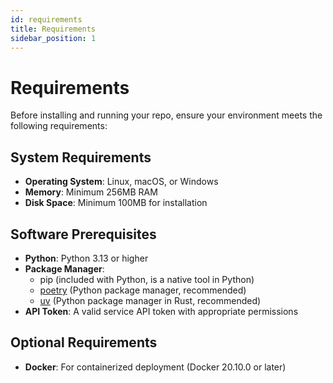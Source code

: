 ```yaml
---
id: requirements
title: Requirements
sidebar_position: 1
---
```


# Requirements

Before installing and running your repo, ensure your environment meets the following requirements:

## System Requirements

- **Operating System**: Linux, macOS, or Windows
- **Memory**: Minimum 256MB RAM
- **Disk Space**: Minimum 100MB for installation

## Software Prerequisites

- **Python**: Python 3.13 or higher
- **Package Manager**:
  - pip (included with Python, is a native tool in Python)
  - [poetry] (Python package manager, recommended)
  - [uv] (Python package manager in Rust, recommended)
- **API Token**: A valid service API token with appropriate permissions

[poetry]: https://python-poetry.org/
[uv]: https://docs.astral.sh/uv/

## Optional Requirements

- **Docker**: For containerized deployment (Docker 20.10.0 or later)
